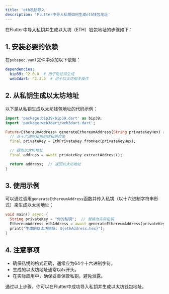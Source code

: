 ```yaml
---
title: 'eth私钥导入'
description: 'Flutter中导入私钥如何生成eth钱包地址'
---
```

在Flutter中导入私钥并生成以太坊（ETH）钱包地址的步骤如下：

## 1. 安装必要的依赖

在`pubspec.yaml`文件中添加以下依赖：

```yaml
dependencies:
  bip39: ^2.0.0  # 用于助记词生成
  web3dart: ^2.3.5  # 用于以太坊相关操作
```

## 2. 从私钥生成以太坊地址

以下是从私钥生成以太坊钱包地址的代码示例：

```dart
import 'package:bip39/bip39.dart' as bip39;
import 'package:web3dart/web3dart.dart';

Future<EthereumAddress> generateEthereumAddress(String privateKeyHex) async {
  // 从十六进制私钥创建私钥对象
  final privateKey = EthPrivateKey.fromHex(privateKeyHex);

  // 提取以太坊地址
  final address = await privateKey.extractAddress();

  return address;  // 返回以太坊地址
}
```

## 3. 使用示例

可以通过调用`generateEthereumAddress`函数并传入私钥（以十六进制字符串形式）来生成以太坊地址：

```dart
void main() async {
  String privateKey = "你的私钥";  // 替换为实际私钥
  EthereumAddress ethAddress = await generateEthereumAddress(privateKey);
  print("生成的以太坊地址: ${ethAddress.hex}");
}
```

## 4. 注意事项

- 确保私钥的格式正确，通常应为64个十六进制字符。
- 生成的以太坊地址通常以`0x`开头。
- 在实际应用中，确保妥善保管私钥，避免泄露。

通过以上步骤，你可以在Flutter中成功导入私钥并生成以太坊钱包地址。
